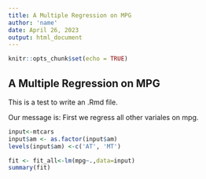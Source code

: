 ```yaml
---
title: A Multiple Regression on MPG
author: 'name'
date: April 26, 2023
output: html_document
---
```


```r
knitr::opts_chunk$set(echo = TRUE)
```

## A Multiple Regression on MPG

This is a test to write an .Rmd file. 

Our message is: First we regress all other variales on mpg.

```r
input<-mtcars
input$am <- as.factor(input$am)
levels(input$am) <-c('AT', 'MT')

fit <- fit_all<-lm(mpg~.,data=input)
summary(fit)
```



